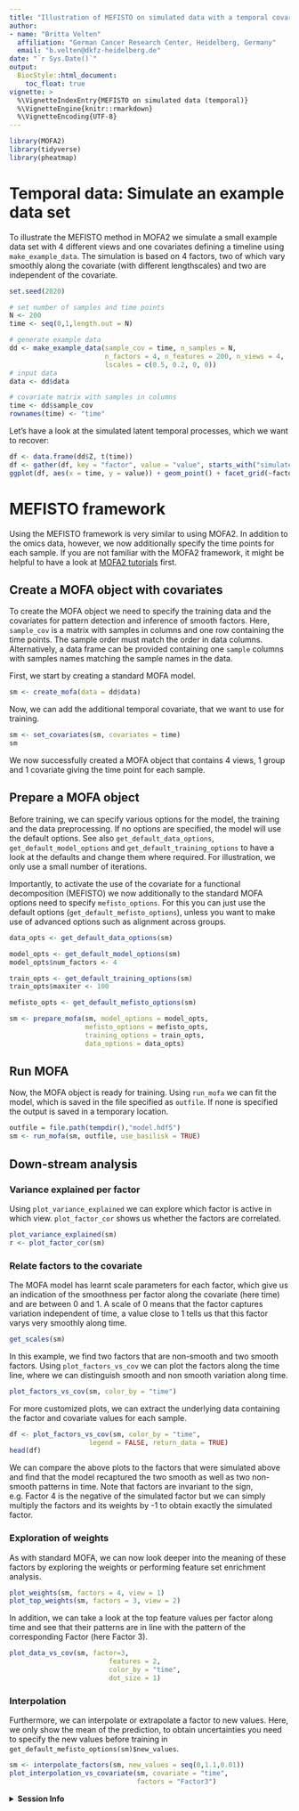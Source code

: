 ```yaml
---
title: "Illustration of MEFISTO on simulated data with a temporal covariate"
author:
- name: "Britta Velten"
  affiliation: "German Cancer Research Center, Heidelberg, Germany"
  email: "b.velten@dkfz-heidelberg.de"
date: "`r Sys.Date()`"
output:
  BiocStyle::html_document:
    toc_float: true
vignette: >
  %\VignetteIndexEntry{MEFISTO on simulated data (temporal)}
  %\VignetteEngine{knitr::rmarkdown}
  %\VignetteEncoding{UTF-8}
---
```


```r
library(MOFA2)
library(tidyverse)
library(pheatmap)
```

# Temporal data: Simulate an example data set
To illustrate the MEFISTO method in MOFA2 we simulate a small example data set with 4 different views and one covariates defining a timeline using `make_example_data`. The simulation is based on 4 factors, two of which vary smoothly along the covariate (with different lengthscales) and two are independent of the covariate.

```r
set.seed(2020)

# set number of samples and time points
N <- 200
time <- seq(0,1,length.out = N)

# generate example data
dd <- make_example_data(sample_cov = time, n_samples = N,
                        n_factors = 4, n_features = 200, n_views = 4,
                        lscales = c(0.5, 0.2, 0, 0))
# input data
data <- dd$data

# covariate matrix with samples in columns
time <- dd$sample_cov
rownames(time) <- "time"
```


Let's have a look at the simulated latent temporal processes, which we want to recover:
```r
df <- data.frame(dd$Z, t(time))
df <- gather(df, key = "factor", value = "value", starts_with("simulated_factor"))
ggplot(df, aes(x = time, y = value)) + geom_point() + facet_grid(~factor)
```

# MEFISTO framework
Using the MEFISTO framework is very similar to using MOFA2. In addition to the omics data, however, we now additionally specify the time points for each sample. If you are not familiar with the MOFA2 framework, it might be helpful to have a look at [MOFA2 tutorials](https://biofam.github.io/MOFA2/tutorials.html) first.

## Create a MOFA object with covariates
To create the MOFA object we need to specify the training data and the covariates for pattern detection and inference of smooth factors. Here, `sample_cov` is a matrix with samples in columns and one row containing the time points. The sample order must match the order in data columns. Alternatively, a data frame can be provided containing one `sample` columns with samples names matching the sample names in the data.

First, we start by creating a standard MOFA model.
```r
sm <- create_mofa(data = dd$data)
```

Now, we can add the additional temporal covariate, that we want to use for training.
```r
sm <- set_covariates(sm, covariates = time)
sm
```
We now successfully created a MOFA object that contains 4 views, 1 group and 1 covariate giving the time point for each sample.

## Prepare a MOFA object
Before training, we can specify various options for the model, the training and the data preprocessing. If no options are specified, the model will use the default options. See also `get_default_data_options`, `get_default_model_options` and `get_default_training_options` to have a look at the defaults and change them where required. For illustration, we only use a small number of iterations.

Importantly, to activate the use of the covariate for a functional decomposition (MEFISTO) we now additionally to the standard MOFA options need to specify `mefisto_options`. For this you can just use the default options (`get_default_mefisto_options`), unless you want to make use of advanced options such as alignment across groups.

```r
data_opts <- get_default_data_options(sm)

model_opts <- get_default_model_options(sm)
model_opts$num_factors <- 4

train_opts <- get_default_training_options(sm)
train_opts$maxiter <- 100

mefisto_opts <- get_default_mefisto_options(sm)

sm <- prepare_mofa(sm, model_options = model_opts,
                   mefisto_options = mefisto_opts,
                   training_options = train_opts,
                   data_options = data_opts)
```

## Run MOFA
Now, the MOFA object is ready for training. Using `run_mofa` we can fit the model, which is saved in the file specified as `outfile`. If none is specified the output is saved in a temporary location.
```r
outfile = file.path(tempdir(),"model.hdf5")
sm <- run_mofa(sm, outfile, use_basilisk = TRUE)
```


## Down-stream analysis
### Variance explained per factor
Using `plot_variance_explained` we can explore which factor is active in which view. `plot_factor_cor` shows us whether the factors are correlated.
```r
plot_variance_explained(sm)
r <- plot_factor_cor(sm)
```


### Relate factors to the covariate
The MOFA model has learnt scale parameters for each factor, which give us an indication of the smoothness per factor along the covariate (here time) and are between 0 and 1. A scale of 0 means that the factor captures variation independent of time, a value close to 1 tells us that this factor varys very smoothly along time. 
```r
get_scales(sm)
```

In this example, we find two factors that are non-smooth and two smooth factors. Using `plot_factors_vs_cov` we can plot the factors along the time line, where we can distinguish smooth and non smooth variation along time.
```r
plot_factors_vs_cov(sm, color_by = "time")
```

For more customized plots, we can extract the underlying data containing the factor and covariate values for each sample.
```r
df <- plot_factors_vs_cov(sm, color_by = "time",
                    legend = FALSE, return_data = TRUE)
head(df)
```

We can compare the above plots to the factors that were simulated above and find that the model recaptured the two smooth as well as two non-smooth patterns in time. Note that factors are invariant to the sign, e.g. Factor 4 is the negative of the simulated factor but we can simply multiply the factors and its weights by -1 to obtain exactly the simulated factor.


### Exploration of weights
As with standard MOFA, we can now look deeper into the meaning of these factors by exploring the weights or performing feature set enrichment analysis.
```r
plot_weights(sm, factors = 4, view = 1)
plot_top_weights(sm, factors = 3, view = 2)
```

In addition, we can take a look at the top feature values per factor along time and see that their patterns are in line with the pattern of the corresponding Factor (here Factor 3).
```r
plot_data_vs_cov(sm, factor=3,
                         features = 2,
                         color_by = "time",
                         dot_size = 1)
```

### Interpolation
Furthermore, we can interpolate or extrapolate a factor to new values. Here, we only show the mean of the prediction, to obtain uncertainties you need to specify the new values before training in `get_default_mefisto_options(sm)$new_values`.
```r
sm <- interpolate_factors(sm, new_values = seq(0,1.1,0.01))
plot_interpolation_vs_covariate(sm, covariate = "time",
                                factors = "Factor3")
```

<details>
  <summary>**Session Info**</summary>
  
```r
sessionInfo()
```

</details>
